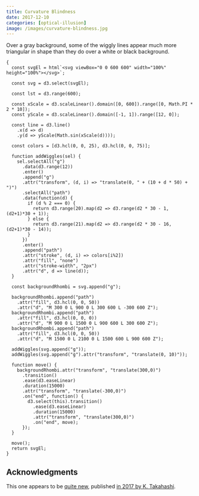 ```yaml
---
title: Curvature Blindness
date: 2017-12-10
categories: [optical-illusion]
image: /images/curvature-blindness.jpg
---
```

 
Over a gray background, some of the wiggly lines appear much more
triangular in shape than they do over a white or black background.

```ojs
{
  const svgEl = html`<svg viewBox="0 0 600 600" width="100%" height="100%"></svg>`;

  const svg = d3.select(svgEl);

  const lst = d3.range(600);

  const xScale = d3.scaleLinear().domain([0, 600]).range([0, Math.PI * 2 * 10]);
  const yScale = d3.scaleLinear().domain([-1, 1]).range([12, 0]);

  const line = d3.line()
    .x(d => d)
    .y(d => yScale(Math.sin(xScale(d))));

  const colors = [d3.hcl(0, 0, 25), d3.hcl(0, 0, 75)];

  function addWiggles(sel) {
    sel.selectAll("g")
      .data(d3.range(12))
      .enter()
      .append("g")
      .attr("transform", (d, i) => "translate(0, " + (10 + d * 50) + ")")
      .selectAll("path")
      .data(function(d) {
        if (d % 2 === 0) {
          return d3.range(20).map(d2 => d3.range(d2 * 30 - 1,  (d2+1)*30 + 1));
        } else {
          return d3.range(21).map(d2 => d3.range(d2 * 30 - 16, (d2+1)*30 - 14));
        }
      })
      .enter()
      .append("path")
      .attr("stroke", (d, i) => colors[i%2])
      .attr("fill", "none")
      .attr("stroke-width", "2px")
      .attr("d", d => line(d));
  }

  const backgroundRhombi = svg.append("g");

  backgroundRhombi.append("path")
    .attr("fill", d3.hcl(0, 0, 50))
    .attr("d", "M 300 0 L 900 0 L 300 600 L -300 600 Z");
  backgroundRhombi.append("path")
    .attr("fill", d3.hcl(0, 0, 0))
    .attr("d", "M 900 0 L 1500 0 L 900 600 L 300 600 Z");
  backgroundRhombi.append("path")
    .attr("fill", d3.hcl(0, 0, 50))
    .attr("d", "M 1500 0 L 2100 0 L 1500 600 L 900 600 Z");

  addWiggles(svg.append("g"));
  addWiggles(svg.append("g").attr("transform", "translate(0, 10)"));

  function move() {
    backgroundRhombi.attr("transform", "translate(300,0)")
      .transition()
      .ease(d3.easeLinear)
      .duration(15000)
      .attr("transform", "translate(-300,0)")
      .on("end", function() {
        d3.select(this).transition()
          .ease(d3.easeLinear)
          .duration(15000)
          .attr("transform", "translate(300,0)")
          .on("end", move);
      });
  }

  move();
  return svgEl;
}
```

## Acknowledgments

This one appears to be
[quite new](http://blogs.discovermagazine.com/neuroskeptic/2017/12/08/curvature-blindness-illusion/),
published [in 2017 by K. Takahashi](https://www.ncbi.nlm.nih.gov/pubmed/29204264).